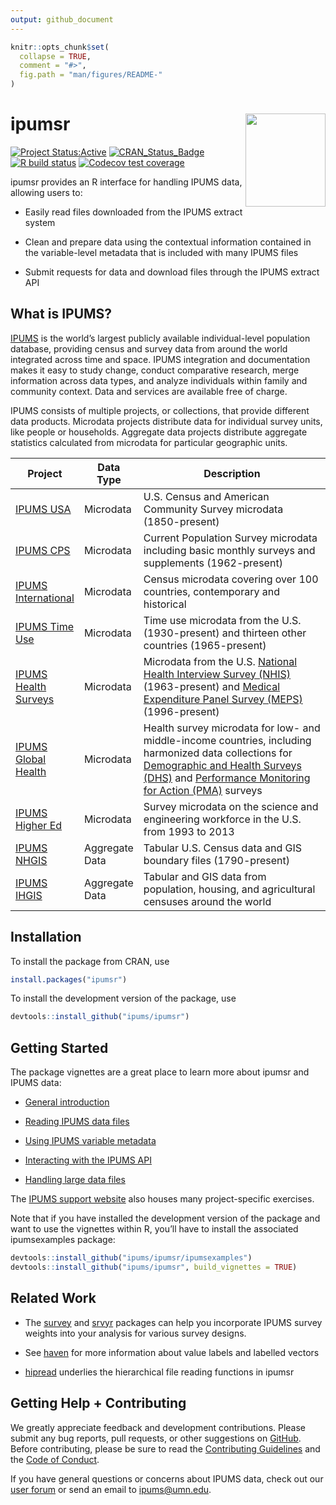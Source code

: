 ```yaml
---
output: github_document
---
```


<!-- README.md is generated from README.Rmd. Please edit that file -->

```r
knitr::opts_chunk$set(
  collapse = TRUE,
  comment = "#>",
  fig.path = "man/figures/README-"
)
```

# ipumsr <img src="man/figures/logo.png" align="right" height="149" width="128.5"/>

<!-- badges: start -->

[![Project
Status:Active](https://www.repostatus.org/badges/latest/active.svg)](https://www.repostatus.org/#active)
[![CRAN_Status_Badge](https://www.r-pkg.org/badges/version/ipumsr)](https://CRAN.R-project.org/package=ipumsr)
[![R build
status](https://github.com/ipums/ipumsr/workflows/R-CMD-check/badge.svg)](https://github.com/ipums/ipumsr/actions)
[![Codecov test
coverage](https://codecov.io/gh/ipums/ipumsr/branch/master/graph/badge.svg)](https://app.codecov.io/gh/ipums/ipumsr?branch=master)

<!-- badges: end -->

ipumsr provides an R interface for handling IPUMS data, allowing users
to:

-   Easily read files downloaded from the IPUMS extract system

-   Clean and prepare data using the contextual information contained in
    the variable-level metadata that is included with many IPUMS files

-   Submit requests for data and download files through the IPUMS
    extract API

## What is IPUMS?

[IPUMS](https://www.ipums.org/mission-purpose) is the world's largest
publicly available individual-level population database, providing
census and survey data from around the world integrated across time and
space. IPUMS integration and documentation makes it easy to study
change, conduct comparative research, merge information across data
types, and analyze individuals within family and community context. Data
and services are available free of charge.

IPUMS consists of multiple projects, or collections, that provide
different data products. Microdata projects distribute data for
individual survey units, like people or households. Aggregate data
projects distribute aggregate statistics calculated from microdata for
particular geographic units.

| Project                                                               | Data Type      | Description                                                                                                                                                                                                                                             |
|-----------------------------------------------------------------------|----------------|---------------------------------------------------------------------------------------------------------------------------------------------------------------------------------------------------------------------------------------------------------|
| [IPUMS USA](https://usa.ipums.org/usa/)                               | Microdata      | U.S. Census and American Community Survey microdata (1850-present)                                                                                                                                                                                      |
| [IPUMS CPS](https://cps.ipums.org/cps/)                               | Microdata      | Current Population Survey microdata including basic monthly surveys and supplements (1962-present)                                                                                                                                                      |
| [IPUMS International](https://international.ipums.org/international/) | Microdata      | Census microdata covering over 100 countries, contemporary and historical                                                                                                                                                                               |
| [IPUMS Time Use](https://timeuse.ipums.org/)                          | Microdata      | Time use microdata from the U.S. (1930-present) and thirteen other countries (1965-present)                                                                                                                                                             |
| [IPUMS Health Surveys](https://healthsurveys.ipums.org/)              | Microdata      | Microdata from the U.S. [National Health Interview Survey (NHIS)](https://nhis.ipums.org/nhis/) (1963-present) and [Medical Expenditure Panel Survey (MEPS)](https://meps.ipums.org/meps/) (1996-present)                                               |
| [IPUMS Global Health](https://globalhealth.ipums.org/)                | Microdata      | Health survey microdata for low- and middle-income countries, including harmonized data collections for [Demographic and Health Surveys (DHS)](https://www.idhsdata.org/) and [Performance Monitoring for Action (PMA)](https://pma.ipums.org/) surveys |
| [IPUMS Higher Ed](https://highered.ipums.org/highered/)               | Microdata      | Survey microdata on the science and engineering workforce in the U.S. from 1993 to 2013                                                                                                                                                                 |
| [IPUMS NHGIS](https://www.nhgis.org/)                                 | Aggregate Data | Tabular U.S. Census data and GIS boundary files (1790-present)                                                                                                                                                                                          |
| [IPUMS IHGIS](https://ihgis.ipums.org/)                               | Aggregate Data | Tabular and GIS data from population, housing, and agricultural censuses around the world                                                                                                                                                               |

## Installation

To install the package from CRAN, use

```r
install.packages("ipumsr")
```

To install the development version of the package, use

```r
devtools::install_github("ipums/ipumsr")
```

## Getting Started

The package vignettes are a great place to learn more about ipumsr and
IPUMS data:

-   [General
    introduction](https://tech.popdata.org/ipumsr/articles/ipums.html)

-   [Reading IPUMS data
    files](https://tech.popdata.org/ipumsr/articles/ipums-read.html)

-   [Using IPUMS variable
    metadata](https://tech.popdata.org/ipumsr/articles/value-labels.html)

-   [Interacting with the IPUMS
    API](https://tech.popdata.org/ipumsr/articles/ipums-api.html)

-   [Handling large data
    files](https://tech.popdata.org/ipumsr/articles/ipums-bigdata.html)

The [IPUMS support website](https://www.ipums.org/support/exercises)
also houses many project-specific exercises.

Note that if you have installed the development version of the package
and want to use the vignettes within R, you'll have to install the
associated ipumsexamples package:

```r
devtools::install_github("ipums/ipumsr/ipumsexamples")
devtools::install_github("ipums/ipumsr", build_vignettes = TRUE)
```

## Related Work

-   The [survey](http://r-survey.r-forge.r-project.org/survey/) and
    [srvyr](https://github.com/gergness/srvyr/) packages can help you
    incorporate IPUMS survey weights into your analysis for various
    survey designs.

-   See [haven](https://haven.tidyverse.org/index.html) for more
    information about value labels and labelled vectors

-   [hipread](https://github.com/ipums/hipread) underlies the
    hierarchical file reading functions in ipumsr

## Getting Help + Contributing

We greatly appreciate feedback and development contributions. Please
submit any bug reports, pull requests, or other suggestions on
[GitHub](https://github.com/ipums/ipumsr/issues). Before contributing,
please be sure to read the [Contributing
Guidelines](https://github.com/ipums/ipumsr/blob/master/CONTRIBUTING.md)
and the [Code of
Conduct](https://github.com/ipums/ipumsr/blob/master/CONDUCT.md).

If you have general questions or concerns about IPUMS data, check out
our [user forum](https://forum.ipums.org) or send an email to
[ipums\@umn.edu](mailto:ipums@umn.edu){.email}.
